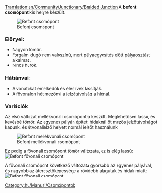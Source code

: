 [[Translation:en/Community/Junctionary/Braided Junction]]
{{hu/Community/Junctionary/Csomópontmenü}}
A '''befont csomópont''' kis helyre készült.

[[File:en/Community/Junctionary/Ttd.braided.compact.4.png|frame|none|Befont csomópont]]

===Előnyei:===
*Nagyon tömör.
*Forgalmi dugó nem valószínű, mert pályaegyesítés előtt pályaosztást alkalmaz.
*Nincs hurok.

===Hátrányai:===
*A vonatokat emelkedők és éles ívek lassítják.
*A fővonalon hét mezőnyi a jelzőtávolság a hídnál.

===Variációk===
Az első változat mellékvonali csomópontra készült. Meglehetősen lassú, és kevésbé tömör. Az egyenes pályán épített hidaknál öt mezős jelzőtávolságot kapunk, és útvonaljelző helyett normál jelzőt használunk.

[[File:en/Community/Junctionary/Ttd.braided.side.png|frame|none|Befont mellékvonali csomópont]]

Ez pedig a fővonali csomópont tömör változata, ez is elég lassú:
[[File:en/Community/Junctionary/Ttd.braided.main.png|frame|none|Befont fővonali csomópont]]

A fővonali csomópont következő változata gyorsabb az egyenes pályával, és nagyobb az áteresztőképessége a rövidebb alagutak és hidak miatt:
[[File:en/Community/Junctionary/Ttd.braided.main.2.png|frame|none|Befont fővonali csomópont]]

[[Category:hu/Manual/Csomópontok]]